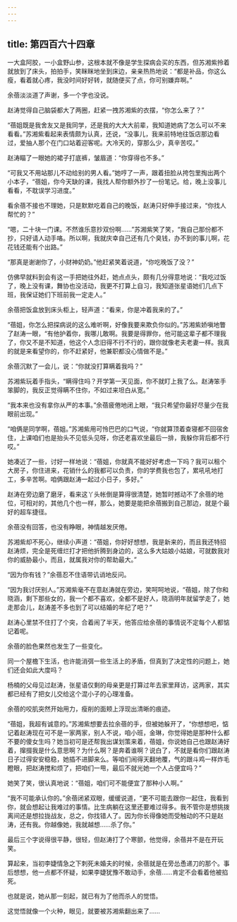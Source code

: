```yaml
---
---
---
```

title: 第四百六十四章
---




一大盒阿胶，一小盒野山参，这根本就不像是学生探病会买的东西，但苏湘紫拎着就放到了床头，拍拍手，笑眯眯地坐到床边，亲亲热热地说：“都是补品，你这么瘦，看着就心疼，我没时间好好转，就随便买了点，你可别嫌弃啊。”

余蓓淡淡道了声谢，多一个字也没说。

赵涛觉得自己脑袋都大了两圈，赶紧一拽苏湘紫的衣摆，“你怎么来了？”

“蓓姐既是我舍友又是我同学，还是我的大大大前辈，我知道她病了怎么可以不来看看。”苏湘紫看起来表情颇为认真，还说，“没事儿，我来前特地往饭店那边看过，爱抽人那个在门口站着迎客呢。大冷天的，穿那么少，真辛苦哎。”

赵涛瞄了一眼她的裙子打底裤，皱眉道：“你穿得也不多。”

“可我又不用站那儿不动给别的男人看。”她哼了一声，跟着扭脸从挎包里掏出两个小本子，“蓓姐，你今天缺的课，我找人帮你额外抄了一份笔记。给，晚上没事儿看看，不耽误学习进度。”

看余蓓不接也不理她，只是默默吃着自己的晚饭，赵涛只好伸手接过来，“你找人帮忙的？”

“嗯，二十块一门课。不然谁乐意抄双份啊……”苏湘紫笑了笑，“我自己那份都不抄，只好请人动手咯。所以啊，我就庆幸自己还有几个臭钱，办不到的事儿啊，花花钱还能有个出路。”

“那真是谢谢你了，小财神奶奶。”他赶紧笑着说道，“你吃晚饭了没？”

仿佛早就料到会有这一手把她往外赶，她点点头，颇有几分得意地说：“我吃过饭了，晚上没有课，舞协也没活动，我更不打算上自习，我知道张星语她们几点下班，我保证她们下班前我一定走人。”

余蓓把饭盒放到床头柜上，轻声道：“看来，你是冲着我来的了。”

“蓓姐，你怎么把探病说的这么难听啊，好像我要来欺负你似的。”苏湘紫娇嗔地瞥了赵涛一眼，“有他护着你，我哪儿敢啊。我要是得罪你，他可能这辈子都不理我了，你又不是不知道，他这个人念旧得不行不行的，跟你就像老夫老妻一样。我真的就是来看望你的，你不赶紧好，他兼职都没心情做不是。”

余蓓沉默了一会儿，说：“你就没打算瞒着我吗？”

苏湘紫玩着手指头，“瞒得住吗？开学第一天见面，你不就盯上我了么。赵涛笨手笨脚的，我反正觉得瞒不住你，不如过来坦白从宽。”

“我本来也没有拿你从严的本事。”余蓓疲倦地闭上眼，“我只希望你最好尽量少在我眼前出现。”

“咱俩是同学啊，蓓姐。”苏湘紫用可怜巴巴的口气说，“你就算顶着查寝都不回宿舍住，上课咱们也是抬头不见低头见呀，你还老喜欢坐最后一排，我躲你背后都不行哎。”

她凑近了一些，讨好一样地说：“蓓姐，你就真不能好好考虑一下吗？我可以租个大房子，你住进来，花销什么的我都可以负责，你的学费我也包了，累吼吼地打工，多辛苦啊。咱俩跟赵涛一起过小日子，多好。”

赵涛在旁边磨了磨牙，看来这丫头帐倒是算得很清楚，她暂时撼动不了余蓓的地位，可相对的，其他几个也一样，那么，她要是能把余蓓搬到自己那边，就是个最好的超车捷径。

余蓓没有回答，也没有睁眼，神情越发厌倦。

苏湘紫却不死心，继续小声道：“蓓姐，你好好想想，我是新来的，而且我还特招赵涛烦，完全是死缠烂打才把他折腾到身边的，这么多大姑娘小姑娘，可就数我对你的威胁最小，而且，就属我对你的帮助最大。”

“因为你有钱？”余蓓忍不住语带讥诮地反问。

“因为我讨厌别人。”苏湘紫毫不在意赵涛就在旁边，笑呵呵地说，“蓓姐，除了你和晓涵，剩下那些女的，我一个都不喜欢，全都不是好人，晓涵明年就留学走了，她走那会儿，赵涛差不多也到了可以结婚的年纪了吧？”

赵涛心里禁不住打了个突，合着闹了半天，他答应给余蓓的事情说不定每个人都惦记着呢。

余蓓的脸色果然也发生了一些变化。

同一个屋檐下生活，也许能消弭一些生活上的矛盾，但真到了决定性的问题上，她们还会如此大度吗？

杨楠的父母见过赵涛，张星语仅剩的母亲更是打算过年去家里拜访，这两家，其实都已经有了把女儿交给这个混小子的心理准备。

余蓓的咬肌突然开始用力，瘦削的面颊上浮现出清晰的痕迹。

“蓓姐，我超有诚意的。”苏湘紫想要去拉余蓓的手，但被她躲开了，“你想想吧，惦记着赵涛现在可不是一家两家，别人不说，咱小班，金琳，你觉得她是那种什么都不要的傻女生吗？她当初可是还帮我出谋划策来着，蓓姐，你说她自己也跟赵涛好着，撺掇我是什么意思啊？为什么啊？是奔着谁啊？说白了，不就是看你们跟赵涛日子过得安安稳稳，她插不进脚来么。等咱们闹得天翻地覆，气的跟斗鸡一样炸毛瞪眼，把赵涛搅和烦了，把咱们一甩，最后不就光她一个人占便宜吗？”

她笑了笑，很认真地说：“蓓姐，咱们可不能便宜了那种小人啊。”

“我不可能承认你的。”余蓓闭紧双眼，缓缓说道，“更不可能去跟你一起住，我看到你，就会想起让我难过的事情。比生病躺在这里还要难过得多。我不管你是想挑拨离间还是想拉拢战友，总之，你找错人了。因为你长得像她而受触动的不只是赵涛，还有我。你越像她，我就越想……杀了你。”

最后三个字说得很平静，很轻，但赵涛打了个寒颤，他觉得，余蓓并不是在开玩笑。

算起来，当初李婕情急之下刺死未婚夫的时候，余蓓就是在旁怂恿递刀的那个。事后想想，他一点都不怀疑，如果李婕犹豫不敢动手，余蓓……肯定不会看着他被掐死。

也就是说，她从那一刻起，就已有为了他而杀人的觉悟。

这觉悟就像一个火种，眼见，就要被苏湘紫翻出来了……